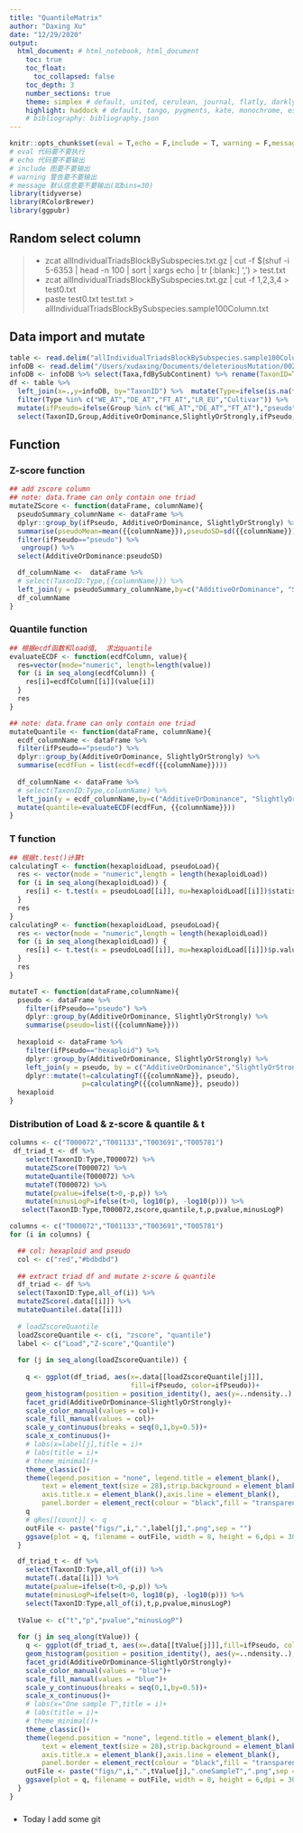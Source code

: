 ```yaml
---
title: "QuantileMatrix"
author: "Daxing Xu"
date: "12/29/2020"
output: 
  html_document: # html_notebook, html_document
    toc: true
    toc_float:
      toc_collapsed: false
    toc_depth: 3
    number_sections: true
    theme: simplex # default, united, cerulean, journal, flatly, darkly, readable, spacelab, united, cosmo, lumen, paper, sandstone, simplex, and yeti
    highlight: haddock # default, tango, pygments, kate, monochrome, espresso, zenburn, haddock, and breezedark
    # bibliography: bibliography.json
---
```


```r
knitr::opts_chunk$set(eval = T,echo = F,include = T, warning = F,message = F)
# eval 代码要不要执行
# echo 代码要不要输出
# include 图要不要输出
# warning 警告要不要输出
# message 默认信息要不要输出(如bins=30)
library(tidyverse)
library(RColorBrewer)
library(ggpubr)
```

## Random select column

> -   zcat allIndividualTriadsBlockBySubspecies.txt.gz \| cut -f \$(shuf -i 5-6353 \| head -n 100 \| sort \| xargs echo \| tr [:blank:] ',') \> test.txt
> -   zcat allIndividualTriadsBlockBySubspecies.txt.gz \| cut -f 1,2,3,4 \> test0.txt
> -   paste test0.txt test.txt \> allIndividualTriadsBlockBySubspecies.sample100Column.txt

## Data import and mutate

```r
table <- read.delim("allIndividualTriadsBlockBySubspecies.sample100Column.txt")
infoDB <- read.delim("/Users/xudaxing/Documents/deleteriousMutation/002_vmapII_taxaGroup/taxa_InfoDB.txt")
infoDB <- infoDB %>% select(Taxa,fdBySubContinent) %>% rename(TaxonID=Taxa)
df <- table %>% 
  left_join(x=.,y=infoDB, by="TaxonID") %>%  mutate(Type=ifelse(is.na(fdBySubContinent),Group,fdBySubContinent)) %>%
  filter(Type %in% c("WE_AT","DE_AT","FT_AT","LR_EU","Cultivar")) %>%
  mutate(ifPseudo=ifelse(Group %in% c("WE_AT","DE_AT","FT_AT"),"pseudo","hexaploid")) %>%
  select(TaxonID,Group,AdditiveOrDominance,SlightlyOrStrongly,ifPseudo,fdBySubContinent,Type,5:105)
```

## Function

### Z-score function

```r
## add zscore column
## note: data.frame can only contain one triad
mutateZScore <- function(dataFrame, columnName){
  pseudoSummary_columnName <- dataFrame %>% 
  dplyr::group_by(ifPseudo, AdditiveOrDominance, SlightlyOrStrongly) %>% 
  summarise(pseudoMean=mean({{columnName}}),pseudoSD=sd({{columnName}})) %>% 
  filter(ifPseudo=="pseudo") %>% 
   ungroup() %>% 
  select(AdditiveOrDominance:pseudoSD)

  df_columnName <-  dataFrame %>% 
  # select(TaxonID:Type,{{columnName}}) %>% 
  left_join(y = pseudoSummary_columnName,by=c("AdditiveOrDominance", "SlightlyOrStrongly")) %>%   mutate(zscore=({{columnName}}-pseudoMean)/pseudoSD)
  df_columnName
}
```

### Quantile function

```r
## 根据ecdf函数和load值,  求出quantile
evaluateECDF <- function(ecdfColumn, value){
  res=vector(mode="numeric", length=length(value))
  for (i in seq_along(ecdfColumn)) {
    res[i]=ecdfColumn[[i]](value[i])
  }
  res
}

## note: data.frame can only contain one triad
mutateQuantile <- function(dataFrame, columnName){
  ecdf_columnName <- dataFrame %>% 
  filter(ifPseudo=="pseudo") %>% 
  dplyr::group_by(AdditiveOrDominance, SlightlyOrStrongly) %>%
  summarise(ecdfFun = list(ecdf=ecdf({{columnName}})))
  
  df_columnName <- dataFrame %>% 
  # select(TaxonID:Type,columnName) %>% 
  left_join(y = ecdf_columnName,by=c("AdditiveOrDominance", "SlightlyOrStrongly")) %>% 
  mutate(quantile=evaluateECDF(ecdfFun, {{columnName}}))
}
```

### T function

```r
## 根据t.test()计算t
calculatingT <- function(hexaploidLoad, pseudoLoad){
  res <- vector(mode = "numeric",length = length(hexaploidLoad))
  for (i in seq_along(hexaploidLoad)) {
    res[i] <- t.test(x = pseudoLoad[[i]], mu=hexaploidLoad[[i]])$statistic
  }
  res
}
calculatingP <- function(hexaploidLoad, pseudoLoad){
  res <- vector(mode = "numeric",length = length(hexaploidLoad))
  for (i in seq_along(hexaploidLoad)) {
    res[i] <- t.test(x = pseudoLoad[[i]], mu=hexaploidLoad[[i]])$p.value
  }
  res
}

mutateT <- function(dataFrame,columnName){
  pseudo <- dataFrame %>% 
    filter(ifPseudo=="pseudo") %>% 
    dplyr::group_by(AdditiveOrDominance, SlightlyOrStrongly) %>% 
    summarise(pseudo=list({{columnName}}))
  
  hexaploid <- dataFrame %>% 
    filter(ifPseudo=="hexaploid") %>% 
    dplyr::group_by(AdditiveOrDominance, SlightlyOrStrongly) %>%
    left_join(y = pseudo, by = c("AdditiveOrDominance","SlightlyOrStrongly")) %>% 
    dplyr::mutate(t=calculatingT({{columnName}}, pseudo), 
                  p=calculatingP({{columnName}}, pseudo))
  hexaploid
}
```

### Distribution of Load & z-score & quantile & t

```r
columns <- c("T000072","T001133","T003691","T005781")
 df_triad_t <- df %>% 
    select(TaxonID:Type,T000072) %>% 
    mutateZScore(T000072) %>% 
    mutateQuantile(T000072) %>% 
    mutateT(T000072) %>% 
    mutate(pvalue=ifelse(t>0,-p,p)) %>% 
    mutate(minusLogP=ifelse(t>0, log10(p), -log10(p))) %>% 
   select(TaxonID:Type,T000072,zscore,quantile,t,p,pvalue,minusLogP)
```


```r
columns <- c("T000072","T001133","T003691","T005781")
for (i in columns) {

  ## col: hexaploid and pseudo
  col <- c("red","#bdbdbd")
  
  ## extract triad df and mutate z-score & quantile
  df_triad <- df %>% 
  select(TaxonID:Type,all_of(i)) %>% 
  mutateZScore(.data[[i]]) %>% 
  mutateQuantile(.data[[i]])
  
  # loadZscoreQuantile 
  loadZscoreQuantile <- c(i, "zscore", "quantile")
  label <- c("Load","Z-score","Quantile")
  
  for (j in seq_along(loadZscoreQuantile)) {
    
    q <- ggplot(df_triad, aes(x=.data[[loadZscoreQuantile[j]]], 
                              fill=ifPseudo, color=ifPseudo))+
    geom_histogram(position = position_identity(), aes(y=..ndensity..),bins = 50,alpha=0.6)+
    facet_grid(AdditiveOrDominance~SlightlyOrStrongly)+
    scale_color_manual(values = col)+
    scale_fill_manual(values = col)+
    scale_y_continuous(breaks = seq(0,1,by=0.5))+
    scale_x_continuous()+
    # labs(x=label[j],title = i)+
    # labs(title = i)+
    # theme_minimal()+
    theme_classic()+
    theme(legend.position = "none", legend.title = element_blank(),
        text = element_text(size = 28),strip.background = element_blank(),
        axis.title.x = element_blank(),axis.line = element_blank(),
        panel.border = element_rect(colour = "black",fill = "transparent"))
    q
    # qRes[[count]] <- q
    outFile <- paste("figs/",i,".",label[j],".png",sep = "")
    ggsave(plot = q, filename = outFile, width = 8, height = 6,dpi = 300)
  }

  df_triad_t <- df %>% 
    select(TaxonID:Type,all_of(i)) %>% 
    mutateT(.data[[i]]) %>% 
    mutate(pvalue=ifelse(t>0,-p,p)) %>% 
    mutate(minusLogP=ifelse(t>0, log10(p), -log10(p))) %>% 
    select(TaxonID:Type,all_of(i),t,p,pvalue,minusLogP)
  
  tValue <- c("t","p","pvalue","minusLogP")
  
  for (j in seq_along(tValue)) {
    q <- ggplot(df_triad_t, aes(x=.data[[tValue[j]]],fill=ifPseudo, color=ifPseudo))+
    geom_histogram(position = position_identity(), aes(y=..ndensity..),bins = 50,alpha=0.6)+
    facet_grid(AdditiveOrDominance~SlightlyOrStrongly)+
    scale_color_manual(values = "blue")+
    scale_fill_manual(values = "blue")+
    scale_y_continuous(breaks = seq(0,1,by=0.5))+
    scale_x_continuous()+
    # labs(x="One sample T",title = i)+
    # labs(title = i)+
    # theme_minimal()+
    theme_classic()+
    theme(legend.position = "none", legend.title = element_blank(),
        text = element_text(size = 28),strip.background = element_blank(),
        axis.title.x = element_blank(),axis.line = element_blank(),
        panel.border = element_rect(colour = "black",fill = "transparent"))
    outFile <- paste("figs/",i,".",tValue[j],".oneSampleT",".png",sep = "")
    ggsave(plot = q, filename = outFile, width = 8, height = 6,dpi = 300)
  }
}
```

###
- Today I add some git 

